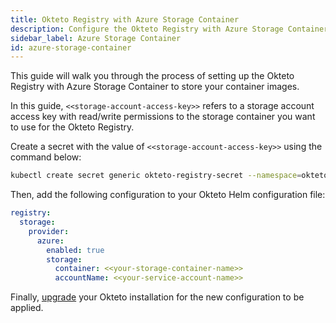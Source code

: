 ```yaml
---
title: Okteto Registry with Azure Storage Container
description: Configure the Okteto Registry with Azure Storage Container
sidebar_label: Azure Storage Container
id: azure-storage-container
---
```


This guide will walk you through the process of setting up the Okteto Registry with Azure Storage Container to store your container images.

In this guide, `<<storage-account-access-key>>` refers to a storage account access key with read/write permissions to the storage container you want to use for the Okteto Registry.

Create a secret with the value of `<<storage-account-access-key>>` using the command below:

```bash
kubectl create secret generic okteto-registry-secret --namespace=okteto --from-literal=secretKey=<<storage-account-access-key>>
```

Then, add the following configuration to your Okteto Helm configuration file:

```yaml title="config.yaml"
registry:
  storage:
    provider:
      azure:
        enabled: true
        storage:
          container: <<your-storage-container-name>>
          accountName: <<your-service-account-name>>
```

Finally, [upgrade](self-hosted/manage/upgrade.mdx) your Okteto installation for the new configuration to be applied.
